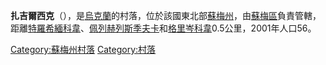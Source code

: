 {{coord|50|57|45|N|34|43|59|E|scale:100000|display=title}}

'''扎吉爾西克'''（{{lang-uk|Загірське}}），是[[烏克蘭|烏克蘭]]的村落，位於該國東北部[[蘇梅州|蘇梅州]]，由[[蘇梅區|蘇梅區]]負責管轄，距離[[特羅希緬科韋|特羅希緬科韋]]、[[佩列赫列斯季夫卡_(蘇梅區)|佩列赫列斯季夫卡]]和[[格里岑科韋|格里岑科韋]]0.5公里，2001年人口56。

{{DEFAULTSORT:Загірське}}
[[Category:蘇梅州村落|Category:蘇梅州村落]]
[[Category:村落|Category:村落]]


{{Sumy-geo-stub}}